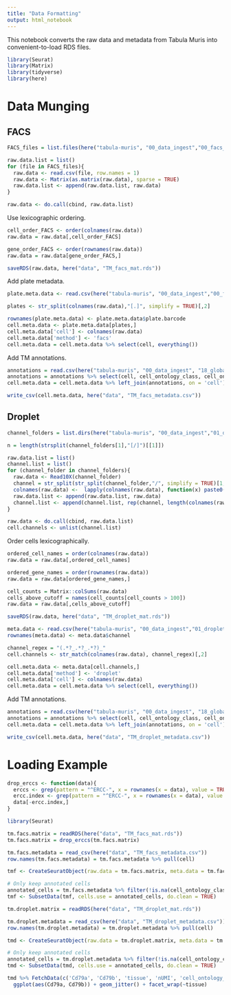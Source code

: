 ```yaml
---
title: "Data Formatting"
output: html_notebook
---
```


This notebook converts the raw data and metadata from Tabula Muris into convenient-to-load RDS files.

```r
library(Seurat)
library(Matrix)
library(tidyverse)
library(here)
```


# Data Munging

## FACS

```r
FACS_files = list.files(here("tabula-muris", "00_data_ingest","00_facs_raw_data","FACS"), full.names = TRUE)

raw.data.list = list()
for (file in FACS_files){
  raw.data <- read.csv(file, row.names = 1)
  raw.data <- Matrix(as.matrix(raw.data), sparse = TRUE)
  raw.data.list <- append(raw.data.list, raw.data)
}

raw.data <- do.call(cbind, raw.data.list)
```

Use lexicographic ordering.

```r
cell_order_FACS <- order(colnames(raw.data))
raw.data = raw.data[,cell_order_FACS]

gene_order_FACS <- order(rownames(raw.data))
raw.data = raw.data[gene_order_FACS,]
```

```r
saveRDS(raw.data, here("data", "TM_facs_mat.rds"))
```

Add plate metadata.

```r
plate.meta.data <- read.csv(here("tabula-muris", "00_data_ingest","00_facs_raw_data", "metadata_FACS.csv"))

plates <- str_split(colnames(raw.data),"[.]", simplify = TRUE)[,2]

rownames(plate.meta.data) <- plate.meta.data$plate.barcode
cell.meta.data <- plate.meta.data[plates,]
cell.meta.data['cell'] <- colnames(raw.data)
cell.meta.data['method'] <- 'facs'
cell.meta.data = cell.meta.data %>% select(cell, everything())
```

Add TM annotations.

```r
annotations = read.csv(here("tabula-muris", "00_data_ingest", "18_global_annotation_csv",,"annotations_facs.csv"))
annotations = annotations %>% select(cell, cell_ontology_class, cell_ontology_id, free_annotation)
cell.meta.data = cell.meta.data %>% left_join(annotations, on = 'cell')
```

```r
write_csv(cell.meta.data, here("data", "TM_facs_metadata.csv"))
```

## Droplet

```r
channel_folders = list.dirs(here("tabula-muris", "00_data_ingest","01_droplet_raw_data","droplet"), recursive = FALSE)

n = length(strsplit(channel_folders[1],"[/]")[[1]])

raw.data.list = list()
channel.list = list()
for (channel_folder in channel_folders){
  raw.data <- Read10X(channel_folder)
  channel = str_split(str_split(channel_folder,"/", simplify = TRUE)[1,n], "-", simplify = TRUE)[1,2]
  colnames(raw.data) <-  lapply(colnames(raw.data), function(x) paste0(channel, '_', x))
  raw.data.list <- append(raw.data.list, raw.data)
  channel.list <- append(channel.list, rep(channel, length(colnames(raw.data))))
}

raw.data <- do.call(cbind, raw.data.list)
cell.channels <- unlist(channel.list)
```

Order cells lexicographically.

```r
ordered_cell_names = order(colnames(raw.data))
raw.data = raw.data[,ordered_cell_names]

ordered_gene_names = order(rownames(raw.data))
raw.data = raw.data[ordered_gene_names,]

cell_counts = Matrix::colSums(raw.data)
cells_above_cutoff = names(cell_counts[cell_counts > 100])
raw.data = raw.data[,cells_above_cutoff]
```

```r
saveRDS(raw.data, here("data", "TM_droplet_mat.rds"))
```

```r
meta.data <- read.csv(here("tabula-muris", "00_data_ingest","01_droplet_raw_data", "metadata_droplet_clean.csv"))
rownames(meta.data) <- meta.data$channel

channel_regex = "(.*?_.*?_.*?)_"
cell.channels <- str_match(colnames(raw.data), channel_regex)[,2]

cell.meta.data <- meta.data[cell.channels,]
cell.meta.data['method'] <- 'droplet'
cell.meta.data['cell'] <- colnames(raw.data)
cell.meta.data = cell.meta.data %>% select(cell, everything())
```


Add TM annotations.

```r
annotations = read.csv(here("tabula-muris", "00_data_ingest", "18_global_annotation_csv", "annotations_droplet.csv"))
annotations = annotations %>% select(cell, cell_ontology_class, cell_ontology_id, free_annotation)
cell.meta.data = cell.meta.data %>% left_join(annotations, on = 'cell')
```

```r
write_csv(cell.meta.data, here("data", "TM_droplet_metadata.csv"))
```

# Loading Example

```r
drop_erccs <- function(data){
  erccs <- grep(pattern = "^ERCC-", x = rownames(x = data), value = TRUE)
  ercc.index <- grep(pattern = "^ERCC-", x = rownames(x = data), value = FALSE)
  data[-ercc.index,]
}
```

```r
library(Seurat)
```

```r
tm.facs.matrix = readRDS(here("data", "TM_facs_mat.rds"))
tm.facs.matrix = drop_erccs(tm.facs.matrix)

tm.facs.metadata = read_csv(here("data", "TM_facs_metadata.csv"))
row.names(tm.facs.metadata) = tm.facs.metadata %>% pull(cell)

tmf <- CreateSeuratObject(raw.data = tm.facs.matrix, meta.data = tm.facs.metadata, project = "TabulaMuris")

# Only keep annotated cells
annotated_cells = tm.facs.metadata %>% filter(!is.na(cell_ontology_class)) %>% pull(cell)
tmf <- SubsetData(tmf, cells.use = annotated_cells, do.clean = TRUE)
```

```r
tm.droplet.matrix = readRDS(here("data", "TM_droplet_mat.rds"))

tm.droplet.metadata = read_csv(here("data", "TM_droplet_metadata.csv"))
row.names(tm.droplet.metadata) = tm.droplet.metadata %>% pull(cell)

tmd <- CreateSeuratObject(raw.data = tm.droplet.matrix, meta.data = tm.droplet.metadata, project = "TabulaMuris")

# Only keep annotated cells
annotated_cells = tm.droplet.metadata %>% filter(!is.na(cell_ontology_class)) %>% pull(cell)
tmd <- SubsetData(tmd, cells.use = annotated_cells, do.clean = TRUE)
```

```r
tmd %>% FetchData(c('Cd79a', 'Cd79b', 'tissue', 'nUMI', 'cell_ontology_class'), use.raw = T) %>% 
  ggplot(aes(Cd79a, Cd79b)) + geom_jitter() + facet_wrap(~tissue)
```

